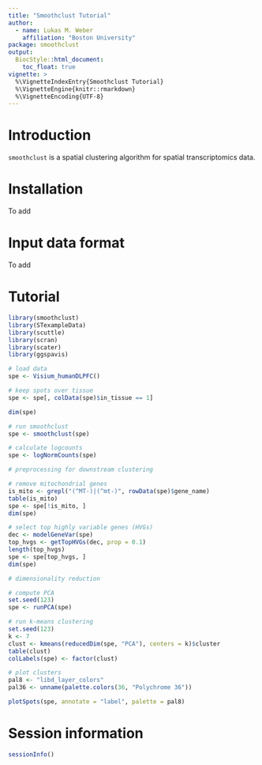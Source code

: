 ```yaml
---
title: "Smoothclust Tutorial"
author: 
  - name: Lukas M. Weber
    affiliation: "Boston University"
package: smoothclust
output: 
  BiocStyle::html_document: 
    toc_float: true
vignette: >
  %\VignetteIndexEntry{Smoothclust Tutorial}
  %\VignetteEngine{knitr::rmarkdown}
  %\VignetteEncoding{UTF-8}
---
```



# Introduction

`smoothclust` is a spatial clustering algorithm for spatial transcriptomics data.


# Installation

To add


# Input data format

To add


# Tutorial

```r
library(smoothclust)
library(STexampleData)
library(scuttle)
library(scran)
library(scater)
library(ggspavis)
```

```r
# load data
spe <- Visium_humanDLPFC()

# keep spots over tissue
spe <- spe[, colData(spe)$in_tissue == 1]

dim(spe)
```

```r
# run smoothclust
spe <- smoothclust(spe)
```

```r
# calculate logcounts
spe <- logNormCounts(spe)
```

```r
# preprocessing for downstream clustering

# remove mitochondrial genes
is_mito <- grepl("(^MT-)|(^mt-)", rowData(spe)$gene_name)
table(is_mito)
spe <- spe[!is_mito, ]
dim(spe)

# select top highly variable genes (HVGs)
dec <- modelGeneVar(spe)
top_hvgs <- getTopHVGs(dec, prop = 0.1)
length(top_hvgs)
spe <- spe[top_hvgs, ]
dim(spe)
```

```r
# dimensionality reduction

# compute PCA
set.seed(123)
spe <- runPCA(spe)
```

```r
# run k-means clustering
set.seed(123)
k <- 7
clust <- kmeans(reducedDim(spe, "PCA"), centers = k)$cluster
table(clust)
colLabels(spe) <- factor(clust)
```

```r
# plot clusters
pal8 <- "libd_layer_colors"
pal36 <- unname(palette.colors(36, "Polychrome 36"))

plotSpots(spe, annotate = "label", palette = pal8)
```


# Session information

```r
sessionInfo()
```
